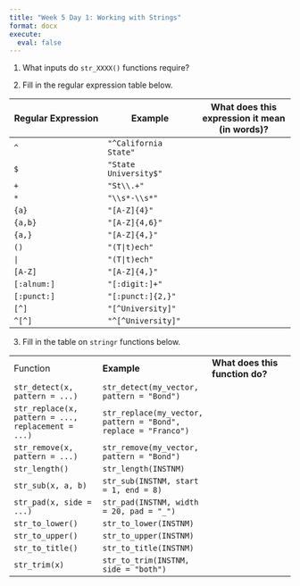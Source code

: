 ```yaml
---
title: "Week 5 Day 1: Working with Strings"
format: docx
execute: 
  eval: false
---
```


1.  What inputs do `str_XXXX()` functions require?

2.  Fill in the regular expression table below.

| Regular Expression | Example | What does this expression it mean (in words)? |
|----|----|----|
| `^` | `"^California State"` |  |
| `$` | `"State University$"` |  |
| `+` | `"St\\.+"` |  |
| `*` | `"\\s*-\\s*"` |  |
| `{a}` | `"[A-Z]{4}"` |  |
| `{a,b}` | `"[A-Z]{4,6}"` |  |
| `{a,}` | `"[A-Z]{4,}"` |  |
| `()` | `"(T|t)ech"` |  |
| `|` | `"(T|t)ech"` |  |
| `[A-Z]` | `"[A-Z]{4,}"` |  |
| `[:alnum:]` | `"[:digit:]+"` |  |
| `[:punct:]` | `"[:punct:]{2,}"` |  |
| `[^]` | `"[^University]"` |  |
| `^[^]` | `"^[^University]"` |  |

3.  Fill in the table on `stringr` functions below.

|  |  |  |
|----|----|----|
| Function | **Example** | **What does this function do?** |
| `str_detect(x, pattern = ...)` | `str_detect(my_vector,            pattern = "Bond")` |  |
| `str_replace(x, pattern = ...,  replacement = ...)` | `str_replace(my_vector,             pattern = "Bond",             replace = "Franco")` |  |
| `str_remove(x, pattern = ...)` | `str_remove(my_vector, pattern = "Bond")` |  |
| `str_length()` | `str_length(INSTNM)` |  |
| `str_sub(x, a, b)` | `str_sub(INSTNM, start = 1, end = 8)` |  |
| `str_pad(x, side = ...)` | `str_pad(INSTNM, width = 20, pad = "_")` |  |
| `str_to_lower()` | `str_to_lower(INSTNM)` |  |
| `str_to_upper()` | `str_to_upper(INSTNM)` |  |
| `str_to_title()` | `str_to_title(INSTNM)` |  |
| `str_trim(x)` | `str_to_trim(INSTNM, side = "both")` |  |
